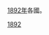 [[1892年|1892年]]各國。
{{Year by category
| m = 1
| c = 8
| d = 9
| y = 2
| cat = 各國
| sortkey = Country
| in = 
| parent = 依年份劃分的19世紀各國
}}
{{Commons cat|1892 by country}}

[[Category:1890年代各國|1892]]